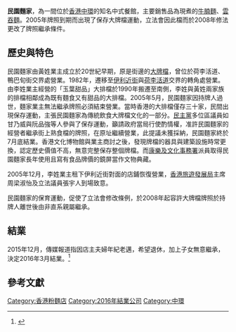 {{Coord|22.283107|114.152579|source:GoogleMaps|display=title}}

{{Infobox venue
| name = 民園麵家
| image = [[File:Dai_pai_dong_Central.jpg|250px]]
| image_size = 280px
| image_caption= 2005年民園麵家大牌檔拆除前夕，出現將其視為[[香港飲食文化|香港飲食文化]]代表的保存運動。
| location = [[香港|香港]][[中環|中環]][[荷李活道|荷李活道]]
| coordinates = 
| type = 2005年7月以前為[[大排檔|大排檔]]<br />2005年12月以後為[[茶餐廳|茶餐廳]]
| opened = 1920年代
| seating_capacity= 數十席
| owner = 黃光慶、李建強
| promotions =
| website =
}}
'''民園麵家'''，為一間位於[[香港|香港]][[中環|中環]]的知名中式餐館，主要銷售品為現煮的[[牛腩麵|牛腩麵]]、[[雲吞麵|雲吞麵]]。{{r|古育敏|page=140}}2005年牌照到期而出現了保存大牌檔運動，立法會因此檔而於2008年修法更改了牌照繼承條件。{{r|明報專訊20151219|羅珮貞、羅曉華}}

== 歷史與特色 ==
民園麵家由黃姓業主成立於20世紀早期，原是街邊的[[大牌檔|大牌檔]]，曾位於荷李活道、鴨巴旬街交界處營業。{{r|何耀生}}1982年，遷移至[[伊利近街|伊利近街]]與[[荷李活道|荷李活道]]交界的轉角處營業。由李姓業主經營的「玉葉甜品」大排檔於1990年搬遷至南側，李姓與黃姓兩家族的排檔相鄰成為既有麵食又有甜品的大排檔。{{r|何耀生|香港旅遊網}}2005年5月，民園麵家因持牌人過世，麵家業主無法繼承牌照必須結束營業。當時香港的大排檔僅存三十家，民間出現保存運動，主張民園麵家為傳統飲食大牌檔文化的一部分。[[民主黨_(香港)|民主黨]]多位區議員如甘乃威與阮品強等人參與了保存運動，籲請政府當局行使酌情權，准許民園麵家的經營者繼承街上熟食檔的牌照，在原址繼續營業{{r|立法會 CB(2)2563/04-05號文件}}，此提議未獲採納，民園麵家終於7月底結業。{{r|東網專訊20151218|太陽報保|太陽報遲|蘋果日報20050523}}香港文化博物館與業主商討之後，發現牌檔的器具與建築設施時常更換，認定歷史價值不高，無意完整保存整個牌檔。而[[康樂及文化事務署|康樂及文化事務署]]派員取得民園麵家長年使用且寫有食品牌價的鏡屏當作文物典藏。{{r|蘋果日報20050812}}

2005年12月，李姓業主租下伊利近街對面的店鋪恢復營業，[[香港旅遊發展局|香港旅遊發展局]]主席周梁淑怡及立法議員張宇人到場致意。{{r|明報專訊20151219}}

民園麵家的保育運動，促使了立法會修改條例，於2008年起容許大牌檔牌照於持牌人離世後由非直系親屬繼承。{{r|明報專訊20151219|太陽報遲}}

== 結業 ==
2015年12月，傳媒報道指因店主夫婦年紀老邁，希望退休，加上子女無意繼承，決定2016年3月結業。<ref>{{cite news | author = 本報訊 | title = 〈90年老號無人繼承民園麵家3月黯然結業〉 | newspaper = on.cc東網 | url = http://hk.on.cc/hk/bkn/cnt/news/20151218/bkn-20151218153716826-1218_00822_001.html | date = 2015-12-18 | accessdate = 2016-01-04 | archive-date = 2016-01-03 | archive-url = https://archive.is/20160103160943/http://hk.on.cc/hk/bkn/cnt/news/20151218/bkn-20151218153716826-1218_00822_001.html | dead-url = no }}</ref>

== 參考文獻 ==
{{reflist|30em|refs=
<!--書籍-->
<ref name="何耀生">{{cite book | author = 何耀生 | title = 《集體回憶之穿梭古今中、上環——尋訪香港文化的故事》 | isbn = 9789628872534 | publisher = 明報出版社 | date = 2005 | url = https://books.google.com.tw/books?id=CdijtgAACAAJ | access-date = 2016-01-04 | archive-date = 2019-09-04 | archive-url = https://web.archive.org/web/20190904234033/https://books.google.com.tw/books?id=CdijtgAACAAJ | dead-url = no }}</ref>
<ref name="古育敏">{{cite book | author = 古育敏 | title = 《香港 行.食.色》 | isbn = 9789863490111 | publisher = 宏碩文化 | date = 2014 | url = https://books.google.com.tw/books?id=5rt8AwAAQBAJ | access-date = 2016-01-04 | archive-date = 2019-09-09 | archive-url = https://web.archive.org/web/20190909200339/https://books.google.com.tw/books?id=5rt8AwAAQBAJ | dead-url = no }}</ref>

<!--學術報告-->
<ref name="羅珮貞、羅曉華">{{cite journal | author = 羅珮貞、羅曉華 | title = 〈傳統行業的凋零---大牌檔當可去何從？─探討大牌檔的保留問題〉 | journal = 香港中文大學歷史系香港的古物與古蹟學期論文 | date = 2007-04-26 | }} </ref>

<!--機關網站-->
<ref name="香港旅遊網">{{cite web|author=不著撰人 |title=〈香港美食 > 中環 > 玉葉甜品〉 |website=香港旅遊網 |date= |publisher=吉帝旅遊 |url=http://hongkong.ggogo.com/tour/dining/central/leafdessert.html |archiveurl=https://archive.is/20160104173832/http://hongkong.ggogo.com/tour/dining/central/leafdessert.html |archivedate=2016-01-04 |deadurl=yes }}</ref>
<ref name="立法會 CB(2)2563/04-05號文件">{{cite web | author =  | title = 〈立法會 CB(2)2563/04-05號文件 食物安全及環境衞生事務委員會會議紀要〉 | website = 中華人民共和國香港特別行政區立法會 | date = 2005-06-14 | publisher = 立法會行政管理委員會 | url = http://www.legco.gov.hk/yr04-05/chinese/panels/fseh/minutes/fs050614.pdf | access-date = 2016-01-04 | archive-date = 2019-10-31 | archive-url = https://web.archive.org/web/20191031055931/https://www.legco.gov.hk/yr04-05/chinese/panels/fseh/minutes/fs050614.pdf | dead-url = no }}</ref>

<!--新聞報導-->
<ref name="蘋果日報20050523">{{cite news|author=本報訊 |title=〈民園麵家望酌情續牌〉 |newspaper=蘋果日報 |url=http://hk.apple.nextmedia.com/news/art/20050523/4907945 |date=2005-05-23 |archivedate=2016-01-04 |archiveurl=https://archive.is/20160104142835/http://hk.apple.nextmedia.com/news/art/20050523/4907945 |deadurl=yes }}</ref>
<ref name="明報專訊20151219">{{cite news|author=明報專訊 |title=〈民園麵家3月再結業〉 |newspaper=明報 |url=http://news.mingpao.com/pns/dailynews/web_tc/article/20151219/s00002/1450462646138 |date=2015-12-19 |archivedate=2016-01-03 |archiveurl=https://archive.is/20160103155009/http://news.mingpao.com/pns/dailynews/web_tc/article/20151219/s00002/1450462646138 |deadurl=yes }}</ref>
<ref name="東網專訊20151218">{{cite news|author=東網專訊 |title=〈90年老號無人繼承　民園麵家3月黯然結業〉 |newspaper=東網 |url=http://hk.on.cc/hk/bkn/cnt/news/20151218/bkn-20151218153716826-1218_00822_001.html |archiveurl=https://archive.is/20160103160943/http://hk.on.cc/hk/bkn/cnt/news/20151218/bkn-20151218153716826-1218_00822_001.html |archivedate=2016-01-03 |date=2015-12-18 |deadurl=yes }}</ref>
<ref name="太陽報保">{{cite news|author=不著撰人 |title=〈保留特色飲食文化 發小販牌或解凍 大牌檔擬准親屬繼承〉 |newspaper=太陽報 |url=http://the-sun.on.cc/channels/news/20080605/20080605031849_0000.html |date=2008-06-05 |archiveurl=https://archive.is/20160103162714/http://the-sun.on.cc/channels/news/20080605/20080605031849_0000.html |archivedate=2016-01-03 |deadurl=yes }}</ref>
<ref name="太陽報遲">{{cite news|author=不著撰人 |title=〈民園麵家：遲來的安慰獎〉 |newspaper=太陽報 |url=http://the-sun.on.cc/channels/news/20080605/20080605031941_0000.html |date=2008-06-05 |archiveurl=https://archive.is/20130424142242/http://the-sun.on.cc/channels/news/20080605/20080605031941_0000.html |archivedate=2013-04-24 |deadurl=yes }} </ref>
<ref name="蘋果日報20050812">{{cite news|author=本報訊 |title=〈保存大牌檔飲食文化 文化博物館收藏民園古老鏡屏〉 |newspaper=蘋果日報 |url=http://hk.apple.nextmedia.com/news/art/20050812/5131892 |date=2005-08-12 |archiveurl=https://archive.is/20160104175034/http://hk.apple.nextmedia.com/news/art/20050812/5131892 |archivedate=2016-01-04 |deadurl=yes }} </ref>
}}

[[Category:香港粉麵店|Category:香港粉麵店]]
[[Category:2016年結業公司|Category:2016年結業公司]]
[[Category:中環|Category:中環]]